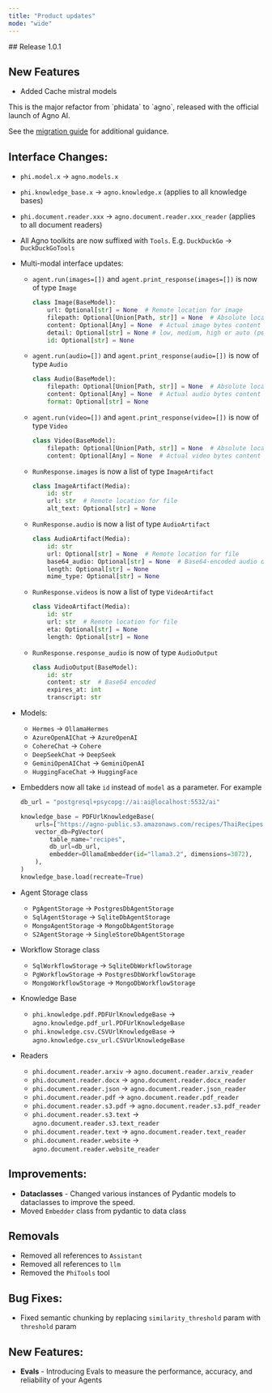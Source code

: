 ```yaml
---
title: "Product updates"
mode: "wide"
---
```

<Update label="2025-01-31" description="v1.0.1">
## Release 1.0.1

## New Features
- Added Cache mistral models
</Update>

<Update label="2025-01-30" description="v1.0.0">
This is the major refactor from `phidata` to `agno`, released with the official launch of Agno AI.

See the [migration guide](../how-to/phidata-to-agno) for additional guidance.

## Interface Changes:

- `phi.model.x` → `agno.models.x`
- `phi.knowledge_base.x` → `agno.knowledge.x` (applies to all knowledge bases)
- `phi.document.reader.xxx` → `agno.document.reader.xxx_reader` (applies to all document readers)
- All Agno toolkits are now suffixed with `Tools`. E.g. `DuckDuckGo` → `DuckDuckGoTools`
- Multi-modal interface updates:
    - `agent.run(images=[])` and `agent.print_response(images=[])` is now of type `Image`

        ```python
        class Image(BaseModel):
            url: Optional[str] = None  # Remote location for image
            filepath: Optional[Union[Path, str]] = None  # Absolute local location for image
            content: Optional[Any] = None  # Actual image bytes content
            detail: Optional[str] = None # low, medium, high or auto (per OpenAI spec https://platform.openai.com/docs/guides/vision?lang=node#low-or-high-fidelity-image-understanding)
            id: Optional[str] = None
        ```

    - `agent.run(audio=[])` and `agent.print_response(audio=[])` is now of type `Audio`

        ```python
        class Audio(BaseModel):
            filepath: Optional[Union[Path, str]] = None  # Absolute local location for audio
            content: Optional[Any] = None  # Actual audio bytes content
            format: Optional[str] = None
        ```

    - `agent.run(video=[])` and `agent.print_response(video=[])` is now of type `Video`

        ```python
        class Video(BaseModel):
            filepath: Optional[Union[Path, str]] = None  # Absolute local location for video
            content: Optional[Any] = None  # Actual video bytes content
        ```

    - `RunResponse.images` is now a list of type `ImageArtifact`

        ```python
        class ImageArtifact(Media):
            id: str
            url: str  # Remote location for file
            alt_text: Optional[str] = None
        ```

    - `RunResponse.audio` is now a list of type `AudioArtifact`

        ```python
        class AudioArtifact(Media):
            id: str
            url: Optional[str] = None  # Remote location for file
            base64_audio: Optional[str] = None  # Base64-encoded audio data
            length: Optional[str] = None
            mime_type: Optional[str] = None
        ```

    - `RunResponse.videos` is now a list of type `VideoArtifact`

        ```python
        class VideoArtifact(Media):
            id: str
            url: str  # Remote location for file
            eta: Optional[str] = None
            length: Optional[str] = None
        ```

    - `RunResponse.response_audio` is now of type `AudioOutput`

        ```python
        class AudioOutput(BaseModel):
            id: str
            content: str  # Base64 encoded
            expires_at: int
            transcript: str
        ```

- Models:
    - `Hermes` → `OllamaHermes`
    - `AzureOpenAIChat` → `AzureOpenAI`
    - `CohereChat` → `Cohere`
    - `DeepSeekChat` → `DeepSeek`
    - `GeminiOpenAIChat` → `GeminiOpenAI`
    - `HuggingFaceChat` → `HuggingFace`
- Embedders now all take `id` instead of `model` as a parameter. For example

  ```python
  db_url = "postgresql+psycopg://ai:ai@localhost:5532/ai"

  knowledge_base = PDFUrlKnowledgeBase(
      urls=["https://agno-public.s3.amazonaws.com/recipes/ThaiRecipes.pdf"],
      vector_db=PgVector(
          table_name="recipes",
          db_url=db_url,
          embedder=OllamaEmbedder(id="llama3.2", dimensions=3072),
      ),
  )
  knowledge_base.load(recreate=True)
  ```
- Agent Storage class
    - `PgAgentStorage` → `PostgresDbAgentStorage`
    - `SqlAgentStorage` → `SqliteDbAgentStorage`
    - `MongoAgentStorage` → `MongoDbAgentStorage`
    - `S2AgentStorage` → `SingleStoreDbAgentStorage`
- Workflow Storage class
    - `SqlWorkflowStorage` → `SqliteDbWorkflowStorage`
    - `PgWorkflowStorage` → `PostgresDbWorkflowStorage`
    - `MongoWorkflowStorage` → `MongoDbWorkflowStorage`
- Knowledge Base
    - `phi.knowledge.pdf.PDFUrlKnowledgeBase` → `agno.knowledge.pdf_url.PDFUrlKnowledgeBase`
    - `phi.knowledge.csv.CSVUrlKnowledgeBase` → `agno.knowledge.csv_url.CSVUrlKnowledgeBase`
- Readers
    - `phi.document.reader.arxiv` → `agno.document.reader.arxiv_reader`
    - `phi.document.reader.docx` → `agno.document.reader.docx_reader`
    - `phi.document.reader.json` → `agno.document.reader.json_reader`
    - `phi.document.reader.pdf` → `agno.document.reader.pdf_reader`
    - `phi.document.reader.s3.pdf` → `agno.document.reader.s3.pdf_reader`
    - `phi.document.reader.s3.text` → `agno.document.reader.s3.text_reader`
    - `phi.document.reader.text` → `agno.document.reader.text_reader`
    - `phi.document.reader.website` → `agno.document.reader.website_reader`

## Improvements:

- **Dataclasses** - Changed various instances of Pydantic models to dataclasses to improve the speed.
- Moved `Embedder` class from pydantic to data class

## Removals

- Removed all references to `Assistant`
- Removed all references to `llm`
- Removed the `PhiTools` tool

## Bug Fixes:

- Fixed semantic chunking by replacing `similarity_threshold` param with `threshold` param

## New Features:

- **Evals** - Introducing Evals to measure the performance, accuracy, and reliability of your Agents
</Update>
